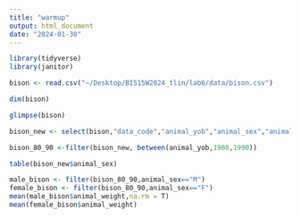```yaml
---
title: "warmup"
output: html_document
date: "2024-01-30"
---
```

```r
library(tidyverse)
library(janitor)
```


```r
bison <- read.csv("~/Desktop/BIS15W2024_tlin/lab6/data/bison.csv")
```

```r
dim(bison)
```

```r
glimpse(bison)
```

```r
bison_new <- select(bison,"data_code","animal_yob","animal_sex","animal_weight")
```

```r
bison_80_90 <-filter(bison_new, between(animal_yob,1980,1990))
```

```r
table(bison_new$animal_sex)
```

```r
male_bison <- filter(bison_80_90,animal_sex=="M")
female_bison <- filter(bison_80_90,animal_sex=="F")
mean(male_bison$animal_weight,na.rm = T)
mean(female_bison$animal_weight)
```

